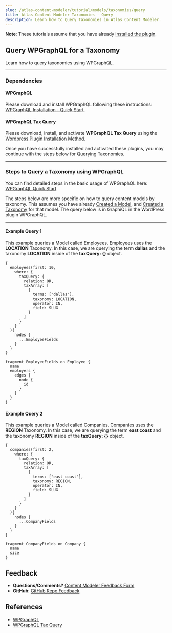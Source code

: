 ```yaml
---
slug: /atlas-content-modeler/tutorial/models/taxonomies/query
title: Atlas Content Modeler Taxonomies - Query
description: Learn how to Query Taxonomies in Atlas Content Modeler.
---
```


**Note**: These tutorials assume that you have already [installed the plugin](../../../introduction.mdx).

## Query WPGraphQL for a Taxonomy

Learn how to query taxonomies using WPGraphQL.

---

### Dependencies

#### WPGraphQL

Please download and install WPGraphQL following these instructions: [WPGraphQL Installation - Quick Start](https://www.wpgraphql.com/docs/quick-start/).

#### WPGraphQL Tax Query

Please download, install, and activate **WPGraphQL Tax Query** using the [Wordpress Plugin Installation Method](https://wordpress.org/support/article/managing-plugins/#automatic-plugin-installation).

Once you have successfully installed and activated these plugins, you may continue with the steps below for Querying Taxonomies.

---

### Steps to Query a Taxonomy using WPGraphQL

You can find detailed steps in the basic usage of WPGraphQL here: [WPGraphQL Quick Start](https://www.wpgraphql.com/docs/quick-start/)

The steps below are more specific on how to query content models by taxonomy. This assumes you have already [Created a Model](../create.mdx), and [Created a Taxonomy](create.mdx) for that model. The query below is in GraphiQL in the WordPress plugin WPGraphQL.

---

#### Example Query 1

This example queries a Model called Employees. Employees uses the **LOCATION** Taxonomy. In this case, we are querying the term **dallas** and the taxonomy **LOCATION** inside of the **taxQuery: {}** object.

```
{
  employees(first: 10,
    where: {
      taxQuery: {
        relation: OR,
        taxArray: [
          {
            terms: ["dallas"],
            taxonomy: LOCATION,
            operator: IN,
            field: SLUG
          }
        ]
      }
  	}
  ){
    nodes {
      ...EmployeeFields
    }
  }
}

fragment EmployeeFields on Employee {
  name
  employers {
    edges {
      node {
        id
      }
    }
  }
}
```

#### Example Query 2

This example queries a Model called Companies. Companies uses the **REGION** Taxonomy. In this case, we are querying the term **east coast** and the taxonomy **REGION** inside of the **taxQuery: {}** object.

```
{
  companies(first: 2,
    where: {
      taxQuery: {
        relation: OR,
        taxArray: [
          {
            terms: ["east coast"],
            taxonomy: REGION,
            operator: IN,
            field: SLUG
          }
        ]
      }
  	}
  ){
    nodes {
      ...CompanyFields
    }
  }
}

fragment CompanyFields on Company {
  name
  size
}
```

## Feedback

- **Questions/Comments?** [Content Modeler Feedback Form](https://docs.google.com/forms/d/e/1FAIpQLScc2VN-GRSJMz8zVgJLL6kiX3VeV2jkSDnmU1gnuNElEHCEVQ/viewform)
- **GitHub**: [GitHub Repo Feedback](https://github.com/wpengine/atlas-content-modeler/issues/new/choose)

## References

- [WPGraphQL](https://www.wpgraphql.com/docs/quick-start/)
- [WPGraphQL Tax Query](https://github.com/wp-graphql/wp-graphql-tax-query)

